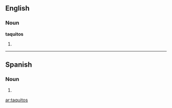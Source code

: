 ==English==

===Noun===
'''taquitos'''

# {{plural of|taquito}}

----

==Spanish==

===Noun===
{{infl|es|noun form}} {{m|p}}

# {{form of|plural form|taquito|lang=Spanish}}

[[ar:taquitos]]